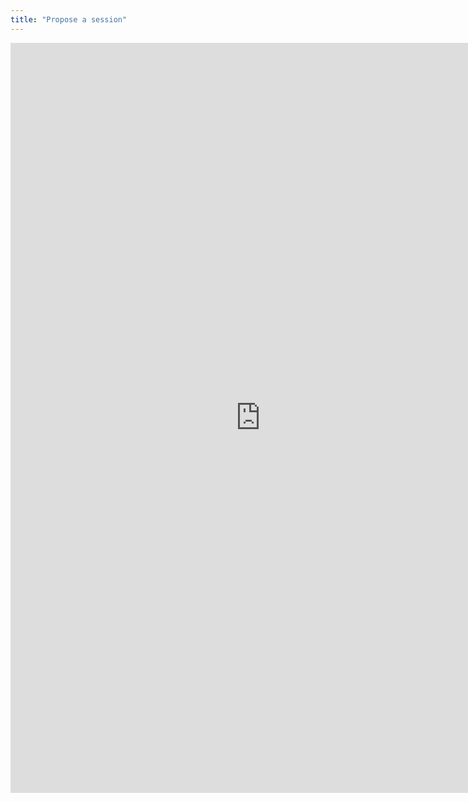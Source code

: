 ```yaml
---
title: "Propose a session"
---
```


<iframe src="https://docs.google.com/forms/d/e/1FAIpQLSfefHFCbwMOgT1_GZgVOFlJlO5Wvz-wCqlJtNbC-OZG9b6tPw/viewform?embedded=true" width="800" height="1200" frameborder="0" marginheight="0" marginwidth="0">Loading…</iframe>
